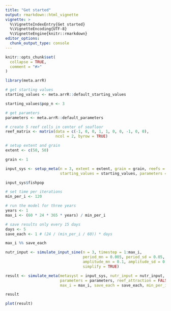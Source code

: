 ```yaml
---
title: "Get started"
output: rmarkdown::html_vignette
vignette: >
  %\VignetteIndexEntry{Get started}
  %\VignetteEncoding{UTF-8}
  %\VignetteEngine{knitr::rmarkdown}
editor_options: 
  chunk_output_type: console
---
```


```r
knitr::opts_chunk$set(
  collapse = TRUE,
  comment = "#>"
)
```

```r
library(meta.arrR)

# get starting values
starting_values <- meta.arrR::default_starting_values

starting_values$pop_n <- 3

# get paramters
parameters <- meta.arrR::default_parameters

# create 5 reef cells in center of seafloor
reef_matrix <- matrix(data = c(-1, 0, 0, 1, 1, 0, 0, -1, 0, 0), 
                      ncol = 2, byrow = TRUE)

# setup extent and grain
extent <- c(50, 50)

grain <- 1

input_sys <- setup_meta(n = 3, extent = extent, grain = grain, reefs = reef_matrix, 
                        starting_values = starting_values, parameters = parameters)

input_sys$fishpop

# set time per iterations
min_per_i <- 120

# run the model for three years
years <- 1
max_i <- (60 * 24 * 365 * years) / min_per_i

# save results only every 15 days
days <- 5
save_each <- 1 # (24 / (min_per_i / 60)) * days

max_i %% save_each

nutr_input <- simulate_input_sine(n = 3, timestep = 1:max_i,
                                  period_mn = 0.005, period_sd = 0.05, 
                                  amplitude_mn = 0.1, amplitude_sd = 0.05, 
                                  simplify = TRUE)

result <- simulate_meta(metasyst = input_sys, nutr_input = nutr_input,
                        parameters = parameters, reef_attraction = FALSE,
                        max_i = max_i, save_each = save_each, min_per_i = min_per_i)

result

plot(result)
```
